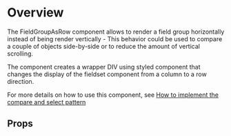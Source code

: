 
<Meta of={DemoStories} />

# Overview

The FieldGroupAsRow component allows to render a field group horizontally instead of being render vertically - This behavior could be used to compare a couple of objects side-by-side or to reduce the amount of vertical scrolling.

The component creates a wrapper DIV using styled component that changes the display of the fieldset component from a column to a row direction.

For more details on how to use this component, see [How to implement the compare and select pattern](https://support.pega.com/discussion/how-implement-compare-and-select-pattern-constellation-ui)

<Primary />

## Props

<Controls />
